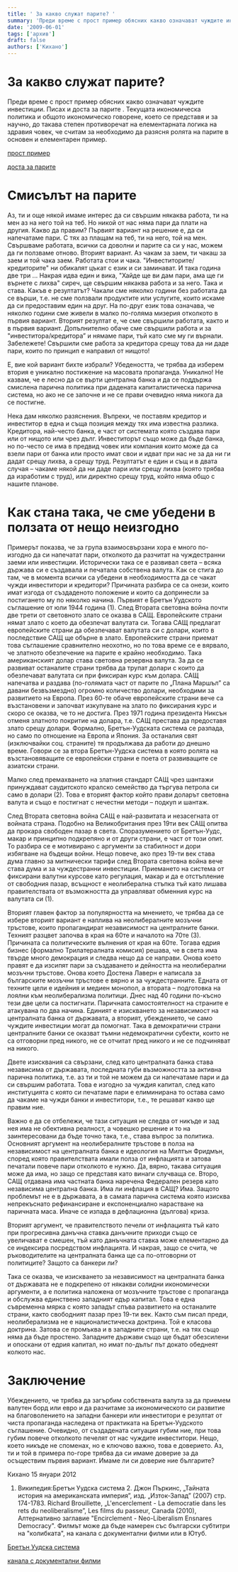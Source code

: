 ```yaml
---
title: ' За какво служат парите? '
summary: 'Преди време с прост пример обясних какво означават чуждите инвестиции. Писах и доста за парите . Текущата икономическа политика и общото икономическо...'
date: '2009-06-01'
tags: ['архив']
draft: false
authors: ['Кихано']
---
```


# За какво служат парите?

Преди време с прост пример обясних какво означават чуждите инвестиции. Писах и доста за парите . Текущата икономическа политика и общото икономическо говорене, което се представя и за научно, до такава степен противоречат на елементарната логика на здравия човек, че считам за необходимо да разясня ролята на парите в основен и елементарен пример.

[](oczelectro.html)

[прост пример](oczelectro.html)

[доста за парите](tajnaiko.html)

# Смисълът на парите

Аз, ти и още някой имаме интерес да си свършим някаква работа, ти на мен аз на него той на теб. Но никой от нас няма пари да плати на другия. Какво да правим?
Първият вариант
на решение е, да си напечатаме пари. С тях аз плащам на теб, ти на него, той на мен. Свършваме работата, всички са доволни и парите са си у нас, можем да ги ползваме отново.
Вторият вариант.
Аз чакам за заем, ти чакаш за заем и той чака заем. Работата стои и чака. "Инвеститорите/кредиторите" ни обикалят цъкат с език и си заминават. И така година две три ... Накрая идва един и вика, "Хайде ще ви дам пари, ама ще ги върнете с лихва" сиреч, ще свършим някаква работа и за него. Така и става. Какъв е резултатът? Чакали сме няколко години без работата да се върши, т.е. не сме ползвали продуктите или услугите, които искаме да си предоставим един на друг. На по-друг език това означава, че няколко години сме живели в малко по-голяма мизерия отколкото в първия вариант. Вторият резултат е, че сме свършили работата, както и в първия вариант. Допълнително обаче сме свършили работа и за "инвеститора/кредитора” и нямаме пари, тъй като сме му ги върнали. Забележете! Свършили сме работа за кредитора срещу това да ни даде пари, които по принцип е направил от нищото!

Е, вие кой вариант бихте избрали? Убедеността, че трябва да изберем втория е уникално постижение на масовата пропаганда. Уникално! Не казвам, че е лесно да се върти централна банка и да се поддържа смислена парична политика при дадената капиталистическа парична система, но ако не се започне и не се прави очевидно няма никога да се постигне.

Нека дам няколко разяснения. Въпреки, че поставям кредитор и инвеститор в една и съща позиция между тях има известна разлика. Кредитора, най-често банка, е част от системата която създава пари или от нищото или чрез дълг. Инвеститорът също може да бъде банка, но по-често се има в предвид човек или компания които може да са взели пари от банка или просто имат свои и идват при нас не за да ни ги дадат срещу лихва, а срещу труд. Резултатът е един и същ и в двата случая – чакаме някой да ни даде пари или срещу лихва (която трябва да изработим с труд), или директно срещу труд, който няма общо с нашите планове.

# Как стана така, че сме убедени в ползата от нещо неизгодно

Примерът показва, че за група взаимосвързани хора е много по-изгодно да си напечатат пари, отколкото да разчитат на чуждестранни заеми или инвестиции. Исторически така се е развивал света – всяка държава си е създавала и печатала собствена валута. Как се стига до там, че в момента всички са убедени в необходимостта да се чакат чужди инвеститори и кредитори? Причината разбира се са онези, които имат изгода от създаденото положение и които са допринесли за постигането му по няколко начина. Първият е Бретън Уудското съглашение от юли 1944 година (1). След Втората световна война почти две трети от световното злато се оказва в САЩ. Европейските страни нямат злато с което да обезпечат валутата си. Тогава САЩ предлагат европейските страни да обезпечават валутата си с долари, които в последствие САЩ ще обърне в злато. Европейските страни приемат това съглашение сравнително неохотно, но по това време се е вярвало, че златното обезпечение на парите е крайно необходимо. Така американският долар става световна резервна валута. За да се развиват останалите страни трябва да трупат долари с които да обезпечават валутата си при фиксиран курс към долара. САЩ напечатва и раздава (по-голямата част от парите по „Плана Маршъл” са давани безвъзмездно) огромно количество долари, необходими за развитието на Европа. През 60-те обаче европейските страни вече са възстановени и започват изкупуване на злато по фиксирания курс и скоро се оказва, че то не достига. През 1971 година президента Никсън отменя златното покритие на долара, т.е. САЩ престава да предоставя злато срещу долари. Формално, Бретън-Уудската система се разпада, но само по отношение на Европа и Япония. За останалия свят (изключвайки соц. страните) тя продължава да работи до днешно време. Говори се за втора Бретън-Уудска система в която ролята на възстановяващите се европейски страни е поета от развиващите се азиатски страни.

Малко след премахването на златния стандарт САЩ чрез шантажи принуждават саудитското кралско семейство да търгува петрола си само в долари (2). Това е вторият фактор който прави доларът световна валута и също е постигнат с нечестни методи – подкуп и шантаж.

След Втората световна война САЩ е най-развитата и незасегната от войната страна. Подобно на Великобритания през 19ти век САЩ опитва да прокара свободен пазар в света. Споразумението от Бретън-Уудс, макар и принципно подкрепяно и от други страни, е част от този опит. То разбира се е мотивирано с аргументи за стабилност и дори избягване на бъдещи войни. Нещо повече, ако през 19-ти век става дума главно за митнически тарифи след Втората световна война вече става дума и за чуждестранни инвестиции. Приемането на система от фиксирани валутни курсове като регулация, макар и да е отстъпление от свободния пазар, всъщност е неолиберална стъпка тъй като лишава правителствата от възможността да управляват обменния курс на валутата си (1).

Вторият главен фактор за популярността на мнението, че трябва да се избере вторият вариант е наплива на неолибералните мозъчни тръстове, които пропагандират независимост на централните банки. Техният разцвет започва в края на 60те и началото на 70те (3). Причината са политическите вълнения от края на 60те. Тогава едрия бизнес (формално Трилатералната комисия) решава, че в света има твърде много демокрация и следва нещо да се направи. Онова което правят е да изсипят пари за създаването и дейността на неолиберални мозъчни тръстове. Онова което Достена Лаверн е написала за българските мозъчни тръстове е вярно и за чуждестранните. Едната от техните цели е идейния и медиен монопол, а втората – подготовка на лоялни към неолиберализма политици. Днес над 40 години по-късно тези две цели са постигнати. Паричната самостоятелност на страните е атакувана по два начина. Единият е изискването за независимост на централната банка от държавата, а вторият, убеждението, че само чуждите инвестиции могат да помогнат. Така в демократични страни централните банки се оказват тъмни недемократични субекти, които не са отговорни пред никого, не се отчитат пред никого и не се подчиняват на никого.

Двете изисквания са свързани, след като централната банка става независима от държавата, последната губи възможността за активна парична политика, т.е. аз ти и той не можем да си напечатаме пари и да си свършим работата. Това е изгодно за чуждия капитал, след като институцията с която си печатаме пари е елиминирана то остава само да чакаме на чужди банки и инвеститори, т.е., те решават какво ще правим ние.

Важно е да се отбележи, че тази ситуация не следва от никъде и зад нея има не обективна реалност, а човешко решение и то на заинтересовани да бъде точно така, т.е., става въпрос за политика. Основният аргумент на неолибералните тръстове в полза на независимост на централната банка е идеология на Милтън Фридмън, според която правителствата имали полза от инфлацията и затова печатали повече пари отколкото е нужно. Да, вярно, такава ситуация може да има, но защо се представя като винаги случваща се. Второ, САЩ отдавана има частната банка наречена Федерален резерв като независима централна банка. Има ли инфлация в САЩ? Има. Защото проблемът не е в държавата, а в самата парична система която изисква непрекъснато рефинансиране и експоненциално нарастване на паричната маса. Иначе се изпада в дефлационна (дългова) криза.

Вторият аргумент, че правителството печели от инфлацията тъй като при прогресивна данъчна ставка данъчните приходи също се увеличават е смешен, тъй като данъчната ставка може елементарно да се индексира посредством инфлацията. И накрая, защо се счита, че ръководителите на централната банка ще са по-отговорни от политиците? Защото са банкери ли?

Така се оказва, че изискването за независимост на централната банка от държавата не е подкрепено от някакви солидни икономически аргументи, а е политика наложена от мозъчните тръстове с пропаганда и обслужва единствено западният едър капитал. Това е една съвременна мярка с която западът спъва развитието на останалите страни, както свободният пазар през 19-ти век. Както съм писал преди, неолиберализма не е националистическа доктрина. Той е класова доктрина. Затова се промъква и в западните страни, т.е. на тях също няма да бъде простено. Западните държави също ще бъдат обезсилени и опоскани от едрия капитал, но имат по-дълъг път докато обеднеят колкото нас.

# Заключение

Убеждението, че трябва да загърбим собствената валута за да приемем валутен борд или евро и да разчитаме за икономическото си развитие на благоволението на западни банкери или инвеститори е резултат от чиста пропаганда наследена от практиката на Бретън-Уудското съглашение. Очевидно, от създадената ситуация губим ние, при това губим повече отколкото печелят от нас чуждите инвеститори. Нещо, което никъде не споменах, но е ключово важно, това е доверието. Аз, ти и той в примера по-горе трябва да си имаме доверие за да осъществим първия вариант. Имаме ли си доверие ние българите?

Кихано 15 януари 2012

1. Википедия:Бретън Уудска система 2. Джон Пъркинс, „Тайната история на американската империя”, изд. „Изток-Запад” (2007) стр. 174-1783. Richard Brouillette, „L'encerclement - La democratie dans les rets du neoliberalisme”, Les films du passeur, Canada (2010), Алтернативно заглавие "Encirclement - Neo-Liberalism Ensnares Democracy". Филмът може да бъде намерен със български субтитри на "колибката", на канала с документални филми или в Ютуб.

[](http://en.wikipedia.org/wiki/Bretton_Woods_system)

[Бретън Уудска система](http://en.wikipedia.org/wiki/Bretton_Woods_system)

[](http://www.dokumentalni.com/?p=1321)

[канала с документални филми](http://www.dokumentalni.com/?p=1321)
